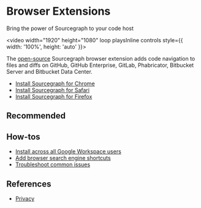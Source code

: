# Browser Extensions

<p className="subtitle">Bring the power of Sourcegraph to your code host</p>

<video width="1920" height="1080" loop playsInline controls style={{ width: '100%', height: 'auto' }}>
  <source src="https://storage.googleapis.com/sourcegraph-assets/code-host-integration/CodeIntelligenceOnCodeHostDark.mp4"/>
</video>

The <a href="https://github.com/sourcegraph/sourcegraph/tree/main/client/browser">open-source</a> Sourcegraph
browser extension adds code navigation to files and diffs on GitHub, GitHub
Enterprise, GitLab, Phabricator, Bitbucket Server and Bitbucket Data Center.

- <a href="https://chrome.google.com/webstore/detail/sourcegraph/dgjhfomjieaadpoljlnidmbgkdffpack" target="_blank">Install Sourcegraph for Chrome</a>
- <a href="https://apps.apple.com/us/app/sourcegraph-for-safari/id1543262193" target="_blank">Install Sourcegraph for Safari</a>
- <a href="https://addons.mozilla.org/en-US/firefox/addon/sourcegraph-for-firefox" target="_blank">Install Sourcegraph for Firefox</a>

<QuickLinks>
<QuickLink href="./browser_extension/quickstart" icon="presets" imgAlt="Quickstart" title="Quickstart" />
<QuickLink href="./browser_extension/references/features" icon="theming" imgAlt="Features" title="Features" />
</QuickLinks>

## Recommended

<LinkCards>

  <LinkCard href="https://about.sourcegraph.com/get-started?t=enterprise" imgSrc="https://sourcegraph.com/.assets/img/sourcegraph-mark.svg" imgAlt="Sourcegraph" title="Get single-tenant instance managed by Sourcegraph." description="Sign up and get a 30 day free trial for your team." />

</LinkCards>

## How-tos

- [Install across all Google Workspace users](./browser_extension/how-tos/google_workspace)
- [Add browser search engine shortcuts](./browser_extension/how-tos/browser_search_engine)
- [Troubleshoot common issues](./browser_extension/how-tos/troubleshooting)

## References

- [Privacy](./browser_extension/references/privacy)
